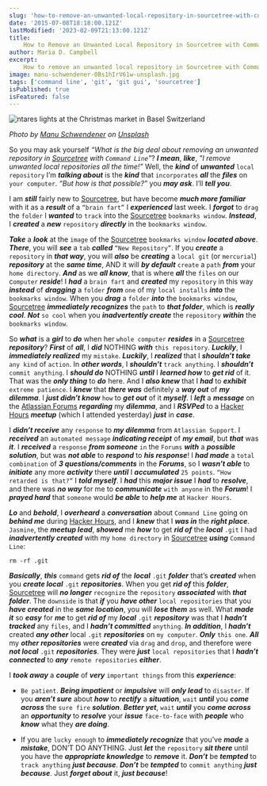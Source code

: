 ```yaml
---
slug: 'how-to-remove-an-unwanted-local-repository-in-sourcetree-with-command-line'
date: '2015-07-08T18:18:00.121Z'
lastModified: '2023-02-09T21:13:00.121Z'
title:
    How to Remove an Unwanted Local Repository in Sourcetree with Command Line
author: Maria D. Campbell
excerpt:
    How to remove an unwanted local repository in Sourcetree with Command Line.
image: manu-schwendener-0Bs1hIrV61w-unsplash.jpg
tags: ['command line', 'git', 'git gui', 'sourcetree']
isPublished: true
isFeatured: false
---
```


![ntares lights at the Christmas market in Basel Switzerland](manu-schwendener-0Bs1hIrV61w-unsplash.jpg)

*Photo by [Manu Schwendener](https://unsplash.com/@manuschwendener) on [Unsplash](https://unsplash.com/photos/0Bs1hIrV61w)*

So you may ask yourself *“What is the big deal about removing an unwanted repository in [Sourcetree](https://www.sourcetreeapp.com/) with `Command Line`"*?
***I mean***, ***like***, *"I remove unwanted local repositories all the time!”* Well, the ***kind***
of ***unwanted*** `local repository` I’m ***talking about*** is the ***kind*** that `incorporates` ***all*** the ***files*** on `your computer`. *“But how is that possible?”* you ***may ask***. I’ll ***tell you***.

I am ***still*** fairly new to [Sourcetree](https://www.sourcetreeapp.com/), but have
become ***much more familiar*** with it as a ***result*** of a `“brain fart”` I ***experienced***
last week. I ***forgot*** to `drag` the `folder` I ***wanted*** to `track` into the
[Sourcetree](https://www.sourcetreeapp.com/) `bookmarks window`. ***Instead***, I
***created*** a ***new*** `repository` ***directly*** in the `bookmarks window`.

***Take*** a ***look*** at the `image` of the [Sourcetree](https://www.sourcetreeapp.com/)
`bookmarks window` ***located above***. ***There***, you will ***see*** a `tab` ***called*** `“New Repository”`. If you ***create*** a `repository` in ***that way***, you will ***also*** be ***creating*** a `local git` (or `mercurial`) ***repository*** at the ***same time***, AND it will ***by default*** `create` a `path` ***from*** your `home directory`. ***And*** as we ***all know***, that is where ***all*** the `files` on our c`omputer` ***reside***! I ***had*** a `brain fart` and ***created*** my `repository` in this way ***instead*** of ***dragging*** a `folder` ***from*** `one` of my `local installs` ***into*** the `bookmarks window`. When you ***drag*** a `folder` ***into*** the `bookmarks window`, [Sourcetree](https://www.sourcetreeapp.com/) ***immediately recognizes*** the `path` to ***that folder***, which is ***really cool***. ***Not*** `so cool` when you ***inadvertently create*** the `repository` ***within*** the `bookmarks window`.

So ***what*** is a ***girl*** to ***do*** when her `whole computer` ***resides*** in a
[Sourcetree](https://www.sourcetreeapp.com/) ***repository***? ***First*** of ***all***, I ***did***
NOTHING ***with*** `this repository`. ***Luckily***, I ***immediately realized*** my `mistake`.
***Luckily***, I ***realized*** that I ***shouldn’t take*** `any kind` of `action`. In ***other words***, I ***shouldn’t*** `track anything`. I ***shouldn’t*** `commit anything`. I ***should do*** NOTHING ***until*** I ***learned how*** to ***get rid*** of it. That was the ***only thing*** to ***do*** here. And I ***also knew*** that I ***had*** to ***exhibit*** `extreme patience`. I ***knew*** that ***there was*** definitely a ***way out*** of ***my dilemma***. I ***just didn’t know*** `how` to ***get out*** of it ***myself***. I ***left*** a
***message*** on the [Atlassian Forums](https://community.atlassian.com/) ***regarding*** my
***dilemma***, and I ***RSVPed*** to a [Hacker Hours](https://www.meetup.com/hackerhours/)
***meetup*** (which I attended yesterday) ***just*** in ***case***.

I ***didn’t receive*** any `response` to ***my dilemma*** from `Atlassian Support`. I
***received*** an `automated message` ***indicating receipt*** of ***my email***, but ***that*** was ***it***. I ***received*** a `response` ***from someone*** `in` the `Forums` ***with*** a ***possible solution***, but was ***not able*** to ***respond*** to ***his response***! I ***had made*** a `total combination` of ***3 questions/comments*** in the ***Forums***, so I ***wasn’t able*** to ***initiate*** any more ***activity*** there ***until*** I ***accumulated*** `25 points`. `“How retarded is that?”` I ***told myself***. I ***had*** this ***major issue*** I ***had*** to ***resolve***, and there was ***no way*** for me to ***communicate*** `with anyone` in the ***Forum***! I ***prayed hard*** that `someone` would ***be able*** to ***help me*** at `Hacker Hours`.

***Lo*** and ***behold***, I ***overheard*** a ***conversation*** about `Command Line` going on ***behind me*** during [Hacker Hours](https://www.meetup.com/hackerhours/), and I ***knew*** that I
***was in*** the ***right place***. `Jasmine`, the ***meetup lead***, ***showed*** me ***how*** to get ***rid of*** the ***local*** `.git` I had ***inadvertently created*** with my `home directory` in
[Sourcetree](https://www.sourcetreeapp.com/) ***using*** `Command Line`:

```shell
rm -rf .git
```

***Basically***, ***this*** `command` gets ***rid of*** the ***local*** `.git` ***folder*** that’s ***created*** when you ***create local*** `.git` ***repositories***. When you get ***rid of*** this ***folder***, [Sourcetree](https://www.sourcetreeapp.com/) will ***no longer*** `recognize` the
`repository` ***associated*** with ***that folder***. The `downside` is that ***if*** you ***have other*** `local repositories` that you ***have created*** in the ***same location***, you will ***lose them*** as well. What ***made it*** so ***easy*** for ***me*** to get ***rid of*** my ***local*** `.git` ***repository*** was that I ***hadn’t tracked*** any `files`, and I ***hadn’t committed*** `anything`. ***In addition***, I ***hadn’t*** created ***any other*** local `.git` ***repositories*** on `my computer`. ***Only*** `this one`. ***All*** my ***other repositories*** were ***created*** via `drag` and `drop`, and therefore were ***not local*** `.git` ***repositories***. They were ***just*** `local repositories` that I ***hadn’t connected*** to ***any*** `remote repositories` ***either***.

I ***took away*** a ***couple*** of ***very*** `important things` from this ***experience***:

-   `Be patient`. ***Being impatient*** or ***impulsive*** will ***only lead*** to `disaster`. If you
    ***aren’t sure*** about ***how*** to ***rectify*** a ***situation***, `wait` ***until*** you ***come across*** the `sure fire` ***solution***. ***Better yet***, `wait` ***until*** you ***come across*** an ***opportunity*** to ***resolve*** your ***issue*** `face-to-face` with ***people*** who ***know*** what they ***are doing***.

-   If you are `lucky enough` to ***immediately recognize*** that you’ve ***made*** a ***mistake***,
    DON’T DO ANYTHING. Just ***let*** the `repository` ***sit there*** until you have the
    ***appropriate knowledge*** to ***remove*** it. ***Don’t*** be ***tempted*** to `track anything` ***just because***. ***Don’t*** be ***tempted*** to `commit anything` ***just because***. Just ***forget about*** it, ***just because***!